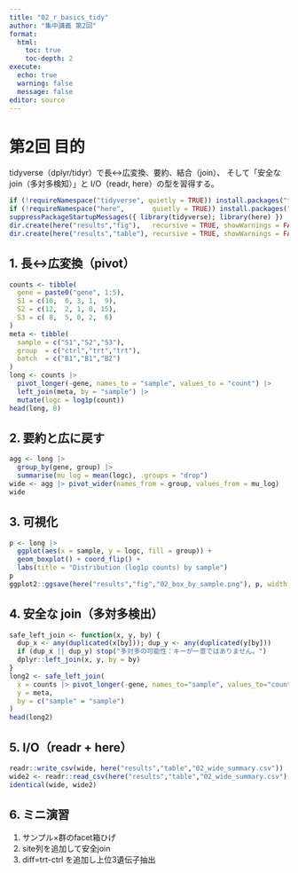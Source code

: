 ```yaml
---
title: "02_r_basics_tidy"
author: "集中講義 第2回"
format:
  html:
    toc: true
    toc-depth: 2
execute:
  echo: true
  warning: false
  message: false
editor: source
---
```


# 第2回 目的
tidyverse（dplyr/tidyr）で長↔広変換、要約、結合（join）、
そして「安全なjoin（多対多検知）」と I/O（readr, here）の型を習得する。

```r
if (!requireNamespace("tidyverse", quietly = TRUE)) install.packages("tidyverse")
if (!requireNamespace("here",       quietly = TRUE)) install.packages("here")
suppressPackageStartupMessages({ library(tidyverse); library(here) })
dir.create(here("results","fig"),   recursive = TRUE, showWarnings = FALSE)
dir.create(here("results","table"), recursive = TRUE, showWarnings = FALSE)
```

## 1. 長↔広変換（pivot）

```r
counts <- tibble(
  gene = paste0("gene", 1:5),
  S1 = c(10,  0, 3, 1,  9),
  S2 = c(12,  2, 1, 0, 15),
  S3 = c( 8,  5, 0, 2,  6)
)
meta <- tibble(
  sample = c("S1","S2","S3"),
  group  = c("ctrl","trt","trt"),
  batch  = c("B1","B1","B2")
)
long <- counts |>
  pivot_longer(-gene, names_to = "sample", values_to = "count") |>
  left_join(meta, by = "sample") |>
  mutate(logc = log1p(count))
head(long, 8)
```

## 2. 要約と広に戻す

```r
agg <- long |>
  group_by(gene, group) |>
  summarise(mu_log = mean(logc), .groups = "drop")
wide <- agg |> pivot_wider(names_from = group, values_from = mu_log)
wide
```

## 3. 可視化

```r
p <- long |>
  ggplot(aes(x = sample, y = logc, fill = group)) +
  geom_boxplot() + coord_flip() +
  labs(title = "Distribution (log1p counts) by sample")
p
ggplot2::ggsave(here("results","fig","02_box_by_sample.png"), p, width = 6, height = 4)
```

## 4. 安全な join（多対多検出）

```r
safe_left_join <- function(x, y, by) {
  dup_x <- any(duplicated(x[by])); dup_y <- any(duplicated(y[by]))
  if (dup_x || dup_y) stop("多対多の可能性：キーが一意ではありません。")
  dplyr::left_join(x, y, by = by)
}
long2 <- safe_left_join(
  x = counts |> pivot_longer(-gene, names_to="sample", values_to="count"),
  y = meta,
  by = c("sample" = "sample")
)
head(long2)
```

## 5. I/O（readr + here）

```r
readr::write_csv(wide, here("results","table","02_wide_summary.csv"))
wide2 <- readr::read_csv(here("results","table","02_wide_summary.csv"), show_col_types = FALSE)
identical(wide, wide2)
```

## 6. ミニ演習
1. サンプル×群のfacet箱ひげ  
2. site列を追加して安全join  
3. diff=trt-ctrl を追加し上位3遺伝子抽出
